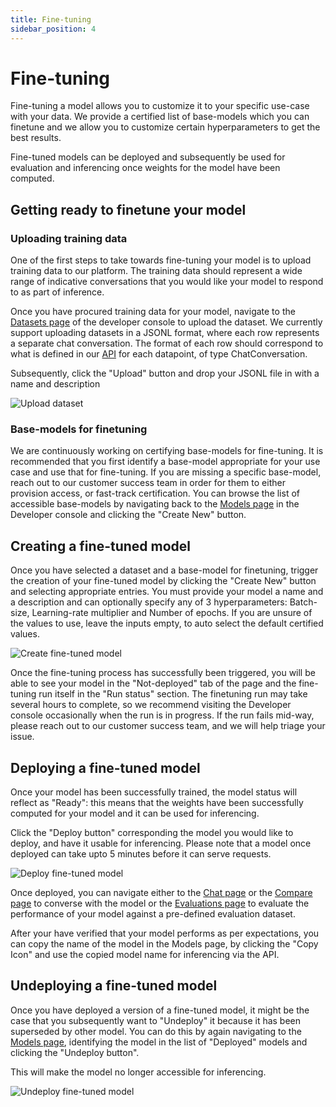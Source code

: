 ```yaml
---
title: Fine-tuning
sidebar_position: 4
---
```


# Fine-tuning

Fine-tuning a model allows you to customize it to your specific use-case with your data. We provide a certified list of base-models which you can finetune and we allow you to customize certain hyperparameters to get the best results.

Fine-tuned models can be deployed and subsequently be used for evaluation and inferencing once weights for the model have been computed.

## Getting ready to finetune your model

### Uploading training data

One of the first steps to take towards fine-tuning your model is to upload training data to our platform.
The training data should represent a wide range of indicative conversations that you would like your model to respond to as part of inference.

Once you have procured training data for your model, navigate to the [Datasets page](https://chat.services.silogen.ai/console/datasets) of the developer console to upload the dataset.
We currently support uploading datasets in a JSONL format, where each row represents a separate chat conversation. The format of each row should correspond to what is defined in our [API](https://catalog.services.silogen.ai/redoc#tag/Datasets/operation/add_data_point) for each datapoint, of type ChatConversation.

Subsequently, click the "Upload" button and drop your JSONL file in with a name and description

![Upload dataset](/img/finetuning/upload-finetuning-dataset.png)

### Base-models for finetuning

We are continuously working on certifying base-models for fine-tuning. It is recommended that you first identify a base-model appropriate for your use case and use that for fine-tuning.
If you are missing a specific base-model, reach out to our customer success team in order for them to either provision access, or fast-track certification.
You can browse the list of accessible base-models by navigating back to the [Models page](https://chat.services.silogen.ai/console/models) in the Developer console and clicking the "Create New" button.

## Creating a fine-tuned model

Once you have selected a dataset and a base-model for finetuning, trigger the creation of your fine-tuned model by clicking the "Create New" button and selecting appropriate entries.
You must provide your model a name and a description and can optionally specify any of 3 hyperparameters: Batch-size, Learning-rate multiplier and Number of epochs. If you are unsure of the values to use, leave the inputs empty, to auto select the default certified values.

![Create fine-tuned model](/img/finetuning/trigger-finetuning.png)

Once the fine-tuning process has successfully been triggered, you will be able to see your model in the "Not-deployed" tab of the page and the fine-tuning run itself in the "Run status" section.
The finetuning run may take several hours to complete, so we recommend visiting the Developer console occasionally when the run is in progress. If the run fails mid-way, please reach out to our customer success team, and we will help triage your issue.

## Deploying a fine-tuned model

Once your model has been successfully trained, the model status will reflect as "Ready": this means that the weights have been successfully computed for your model and it can be used for inferencing.

Click the "Deploy button" corresponding the model you would like to deploy, and have it usable for inferencing. Please note that a model once deployed can take upto 5 minutes before it can serve requests.

![Deploy fine-tuned model](/img/finetuning/deploy-finetuned-model.png)

Once deployed, you can navigate either to the [Chat page](https://chat.services.silogen.ai/console/chat) or the [Compare page](https://chat.services.silogen.ai/console/chat) to converse with the model or the [Evaluations page](https://chat.services.silogen.ai/console/evaluations) to evaluate the performance of your model against a pre-defined evaluation dataset.

After your have verified that your model performs as per expectations, you can copy the name of the model in the Models page, by clicking the "Copy Icon" and use the copied model name for inferencing via the API.

## Undeploying a fine-tuned model

Once you have deployed a version of a fine-tuned model, it might be the case that you subsequently want to "Undeploy" it because it has been superseded by other model. You can do this by again navigating to the [Models page](https://chat.services.silogen.ai/console/models), identifying the model in the list of "Deployed" models and clicking the "Undeploy button".

This will make the model no longer accessible for inferencing.

![Undeploy fine-tuned model](/img/finetuning/undeploy-finetuned-model.png)
